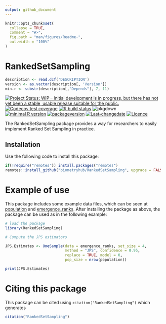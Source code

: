 ```yaml
---
output: github_document
---
```


<!-- README.md is generated from README.Rmd. Please edit that file -->

```r
knitr::opts_chunk$set(
  collapse = TRUE,
  comment = "#>",
  fig.path = "man/figures/Readme-",
  out.width = "100%"
)
```

# RankedSetSampling

```r
description <- read.dcf('DESCRIPTION')
version <- as.vector(description[, 'Version'])
min.r <- substr(description[,"Depends"], 7, 11)
```

<!-- badges: start -->
[![Project Status: WIP – Initial development is in progress, but there has not yet been a stable, usable release suitable for the public.](http://www.repostatus.org/badges/latest/wip.svg)](http://www.repostatus.org/#wip)
[![Codecov test coverage](https://codecov.io/gh/biometryhub/RankedSetSampling/branch/master/graph/badge.svg)](https://codecov.io/gh/biometryhub/RankedSetSampling?branch=master)
[![R build status](https://github.com/biometryhub/RankedSetSampling/workflows/R-CMD-check/badge.svg)](https://github.com/biometryhub/RankedSetSampling/actions)
![pkgdown](https://github.com/biometryhub/RankedSetSampling/workflows/pkgdown/badge.svg)
<br>
[![minimal R version](https://img.shields.io/badge/R%3E%3D-`r min.r`-6666ff.svg)](https://cran.r-project.org/)
[![packageversion](https://img.shields.io/badge/Package%20version-`r gsub('-', '--', version)`-orange.svg?style=flat-square)](/commits/master)
[![Last-changedate](https://img.shields.io/badge/last%20change-`r gsub('-', '--', Sys.Date())`-yellowgreen.svg)](/commits/master)
[![Licence](https://img.shields.io/github/license/mashape/apistatus.svg)](http://choosealicense.com/licenses/mit/)
<!-- badges: end -->

The RankedSetSampling package provides a way for researchers to easily implement Ranked Set Sampling in practice.

## Installation

Use the following code to install this package:

```r
if(!require("remotes")) install.packages("remotes") 
remotes::install_github("biometryhub/RankedSetSampling", upgrade = FALSE)
```



# Example of use

This package includes some example data files, which can be seen at [population](reference/population.html) and [emergence_ranks](reference/emergence_ranks.html). After installing the package as above, the package can be used as in the following example:

```r
# load the package
library(RankedSetSampling)

# Compute the JPS estimators

JPS.Estimates <- OneSample(data = emergence_ranks, set_size = 4,
                           method = "JPS", confidence = 0.95, 
                           replace = TRUE, model = 0, 
                           pop_size = nrow(population))

print(JPS.Estimates)
```

# Citing this package

This package can be cited using `citation("RankedSetSampling")` which generates

```r
citation("RankedSetSampling")
```
